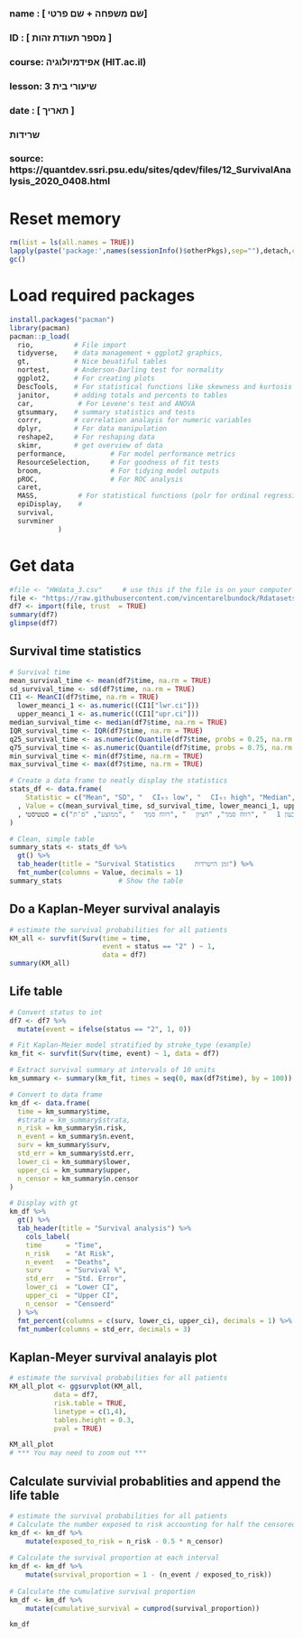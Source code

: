 ###
### name   : [ שם משפחה + שם פרטי]
### ID     : [ מספר תעודת זהות ]
### course: אפידמיולוגיה (HIT.ac.il)
### lesson: שיעורי בית 3
### date  : [ תאריך ]
###   
###  שרידות
###
### source: https://quantdev.ssri.psu.edu/sites/qdev/files/12_SurvivalAnalysis_2020_0408.html

# Reset memory
```{r setup-packages, include false}
rm(list = ls(all.names = TRUE))
lapply(paste('package:',names(sessionInfo()$otherPkgs),sep=""),detach,character.only=TRUE,unload=TRUE,force=TRUE)
gc()
```

# Load required packages
```{r setup-packages, include false}
install.packages("pacman")
library(pacman)
pacman::p_load(
  rio,          # File import
  tidyverse,    # data management + ggplot2 graphics, 
  gt,           # Nice beuatiful tables
  nortest,      # Anderson-Darling test for normality
  ggplot2,      # For creating plots
  DescTools,    # For statistical functions like skewness and kurtosis
  janitor,      # adding totals and percents to tables
  car,           # For Levene's test and ANOVA
  gtsummary,    # summary statistics and tests
  corrr,        # correlation analayis for numeric variables
  dplyr,        # For data manipulation
  reshape2,     # For reshaping data
  skimr,        # get overview of data
  performance,           # For model performance metrics
  ResourceSelection,     # For goodness of fit tests
  broom,                 # For tidying model outputs
  pROC,                  # For ROC analysis
  caret,
  MASS,          # For statistical functions (polr for ordinal regression)
  epiDisplay,    # 
  survival,
  survminer
            )
```

# Get data
```{r load data, include false}
#file <- "HWdata_3.csv"     # use this if the file is on your computer
file <- "https://raw.githubusercontent.com/vincentarelbundock/Rdatasets/refs/heads/master/csv/survival/cancer.csv"
df7 <- import(file, trust  = TRUE)
summary(df7)
glimpse(df7)
```

## Survival time statistics
```{r surv-stats, echo = TRUE}
# Survival time
mean_survival_time <- mean(df7$time, na.rm = TRUE)
sd_survival_time <- sd(df7$time, na.rm = TRUE)
CI1 <- MeanCI(df7$time, na.rm = TRUE)
  lower_meanci_1 <- as.numeric((CI1["lwr.ci"]))
  upper_meanci_1 <- as.numeric((CI1["upr.ci"]))
median_survival_time <- median(df7$time, na.rm = TRUE)
IQR_survival_time <- IQR(df7$time, na.rm = TRUE)
q25_survival_time <- as.numeric(Quantile(df7$time, probs = 0.25, na.rm = TRUE))
q75_survival_time <- as.numeric(Quantile(df7$time, probs = 0.75, na.rm = TRUE))
min_survival_time <- min(df7$time, na.rm = TRUE)
max_survival_time <- max(df7$time, na.rm = TRUE)

# Create a data frame to neatly display the statistics
stats_df <- data.frame(
    Statistic = c("Mean", "SD", "⠀⠀CI₉₅ low", "⠀⠀CI₉₅ high", "Median", "⠀⠀Q1", "⠀⠀Q3", "⠀⠀IQR", "Minimum", "Maximum")
  , Value = c(mean_survival_time, sd_survival_time, lower_meanci_1, upper_meanci_1, median_survival_time, q25_survival_time, q75_survival_time, IQR_survival_time, min_survival_time, max_survival_time)
  , סטטיסטי = c("ממוצע", "ס'ת", "⠀⠀רווח סמך", "⠀⠀רווח סמך", "חציון", "⠀⠀רבעון 1", "⠀⠀רבעון 3", "⠀⠀מרווח בין רבועני", "מינימום", "מקסימום")
)

# Clean, simple table
summary_stats <- stats_df %>% 
  gt() %>%
  tab_header(title = "Survival Statistics⠀⠀⠀⠀זמן הישרדות") %>%
  fmt_number(columns = Value, decimals = 1)
summary_stats              # Show the table
```

## Do a Kaplan-Meyer survival analayis
```{r km-surv, echo = TRUE}
# estimate the survival probabilities for all patients
KM_all <- survfit(Surv(time = time, 
                       event = status == "2" ) ~ 1, 
                       data = df7)
summary(KM_all)
```


## Life table
```{r life-table, echo = TRUE}
# Convert status to int
df7 <- df7 %>%
  mutate(event = ifelse(status == "2", 1, 0))

# Fit Kaplan-Meier model stratified by stroke_type (example)
km_fit <- survfit(Surv(time, event) ~ 1, data = df7)

# Extract survival summary at intervals of 10 units
km_summary <- summary(km_fit, times = seq(0, max(df7$time), by = 100))

# Convert to data frame
km_df <- data.frame(
  time = km_summary$time,
  #strata = km_summary$strata,
  n_risk = km_summary$n.risk,
  n_event = km_summary$n.event,
  surv = km_summary$surv,
  std_err = km_summary$std.err,
  lower_ci = km_summary$lower,
  upper_ci = km_summary$upper,
  n_censor = km_summary$n.censor
)

# Display with gt
km_df %>%
  gt() %>%
  tab_header(title = "Survival analysis") %>%
    cols_label(
    time      = "Time",
    n_risk    = "At Risk",
    n_event   = "Deaths",
    surv      = "Survival %",
    std_err   = "Std. Error",
    lower_ci  = "Lower CI",
    upper_ci  = "Upper CI",
    n_censor  = "Censoerd"
  ) %>%
  fmt_percent(columns = c(surv, lower_ci, upper_ci), decimals = 1) %>%
  fmt_number(columns = std_err, decimals = 3) 
```

## Kaplan-Meyer survival analayis plot
```{r read-data, echo = TRUE}
# estimate the survival probabilities for all patients
KM_all_plot <- ggsurvplot(KM_all, 
           data = df7, 
           risk.table = TRUE, 
           linetype = c(1,4),
           tables.height = 0.3,
           pval = TRUE)

KM_all_plot
# *** You may need to zoom out ***
```



## Calculate survivial probablities and append the life table
```{r surv-prob, echo = TRUE}
# estimate the survival probabilities for all patients
# Calculate the number exposed to risk accounting for half the censored individuals
km_df <- km_df %>%
    mutate(exposed_to_risk = n_risk - 0.5 * n_censor)
  
# Calculate the survival proportion at each interval
km_df <- km_df %>%
    mutate(survival_proportion = 1 - (n_event / exposed_to_risk))
  
# Calculate the cumulative survival proportion
km_df <- km_df %>%
    mutate(cumulative_survival = cumprod(survival_proportion))

km_df
```






